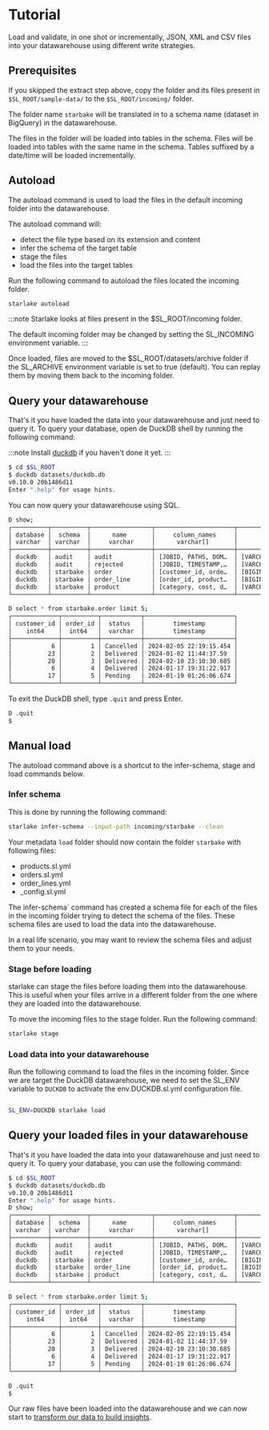 # Tutorial

Load and validate, in one shot or incrementally, JSON, XML and CSV files into your datawarehouse using different write strategies.

## Prerequisites

If you skipped the extract step above, copy the folder and its files present in `$SL_ROOT/sample-data/` to the `$SL_ROOT/incoming/` folder.


The folder name `starbake` will be translated in to a schema name (dataset in BigQuery) in the datawarehouse.

The files in the folder will be loaded into tables in the schema. Files will be loaded into tables with the same name in the schema.
Tables suffixed by a date/time will be loaded incrementally.

## Autoload
The autoload command is used to load the files in the default incoming folder into the datawarehouse.

The autoload command will:
- detect the file type based on its extension and content
- infer the schema of the target table
- stage the files
- load the files into the target tables

Run the following command to autoload the files located the incoming folder.

```bash
starlake autoload
```

:::note
Starlake looks at files present in the $SL_ROOT/incoming folder.

The default incoming folder may be changed by setting the SL_INCOMING environment variable.
:::


Once loaded, files are moved to the $SL_ROOT/datasets/archive folder if the SL_ARCHIVE environment variable is set to true (default).
You can replay them by moving them back to the incoming folder.


## Query your datawarehouse
That's it you have loaded the data into your datawarehouse and just need to query it.
To query your database, open de DuckDB shell by running the following command:

:::note
Install [duckdb](https://duckdb.org/docs/installation/) if you haven't done it yet.
:::

```bash
$ cd $SL_ROOT
$ duckdb datasets/duckdb.db
v0.10.0 20b1486d11
Enter ".help" for usage hints.
```

You can now query your datawarehouse using SQL.

```bash
D show;
┌──────────┬──────────┬─────────────────┬──────────────────────┬───────────────────────────────────────────────────────────────────────────────────────────────────┬───────────┐
│ database │  schema  │      name       │     column_names     │                                           column_types                                            │ temporary │
│ varchar  │ varchar  │     varchar     │      varchar[]       │                                             varchar[]                                             │  boolean  │
├──────────┼──────────┼─────────────────┼──────────────────────┼───────────────────────────────────────────────────────────────────────────────────────────────────┼───────────┤
│ duckdb   │ audit    │ audit           │ [JOBID, PATHS, DOM…  │ [VARCHAR, VARCHAR, VARCHAR, VARCHAR, BOOLEAN, BIGINT, BIGINT, BIGINT, TIMESTAMP, INTEGER, VARCH…  │ false     │
│ duckdb   │ audit    │ rejected        │ [JOBID, TIMESTAMP,…  │ [VARCHAR, TIMESTAMP, VARCHAR, VARCHAR, VARCHAR, VARCHAR]                                          │ false     │
│ duckdb   │ starbake │ order           │ [customer_id, orde…  │ [BIGINT, BIGINT, VARCHAR, TIMESTAMP]                                                              │ false     │
│ duckdb   │ starbake │ order_line      │ [order_id, product…  │ [BIGINT, BIGINT, BIGINT, DOUBLE]                                                                  │ false     │
│ duckdb   │ starbake │ product         │ [category, cost, d…  │ [VARCHAR, DOUBLE, VARCHAR, VARCHAR, DOUBLE, BIGINT]                                               │ false     │
└──────────┴──────────┴─────────────────┴──────────────────────┴───────────────────────────────────────────────────────────────────────────────────────────────────┴───────────┘

D select * from starbake.order limit 5;
┌─────────────┬──────────┬───────────┬─────────────────────────┐
│ customer_id │ order_id │  status   │        timestamp        │
│    int64    │  int64   │  varchar  │        timestamp        │
├─────────────┼──────────┼───────────┼─────────────────────────┤
│           6 │        1 │ Cancelled │ 2024-02-05 22:19:15.454 │
│          23 │        2 │ Delivered │ 2024-01-02 11:44:37.59  │
│          20 │        3 │ Delivered │ 2024-02-10 23:10:30.685 │
│           6 │        4 │ Delivered │ 2024-01-17 19:31:22.917 │
│          17 │        5 │ Pending   │ 2024-01-19 01:26:06.674 │
└─────────────┴──────────┴───────────┴─────────────────────────┘
```

To exit the DuckDB shell, type `.quit` and press Enter.

```bash
D .quit
$
```

## Manual load

The autoload command above is a shortcut to the infer-schema, stage and load commands below.

### Infer schema
This is done by running the following command:

```bash
starlake infer-schema --input-path incoming/starbake --clean
```

Your metadata `load` folder should now contain the folder `starbake` with following files:
- products.sl.yml
- orders.sl.yml
- order_lines.yml
- _config.sl.yml

The ìnfer-schema` command has created a schema file for each of the files in the incoming folder trying to detect the schema of the files.
These schema files are used to load the data into the datawarehouse.

In a real life scenario, you may want to review the schema files and adjust them to your needs.

### Stage before loading
starlake can stage the files before loading them into the datawarehouse.
This is useful when your files arrive in a different folder from the one where they are loaded into the datawarehouse.

To move the incoming files to the stage folder. Run the following command:

```bash
starlake stage
```


### Load data into your datawarehouse

Run the following command to load the files in the incoming folder.
Since we are target the DuckDB datawarehouse, we need to set the SL_ENV variable to `DUCKDB` to activate the env.DUCKDB.sl.yml configuration file.

```bash

SL_ENV=DUCKDB starlake load

```

## Query your loaded files in your datawarehouse
That's it you have loaded the data into your datawarehouse and just need to query it.
To query your database, you can use the following command:

```bash
$ cd $SL_ROOT
$ duckdb datasets/duckdb.db
v0.10.0 20b1486d11
Enter ".help" for usage hints.
D show;
┌──────────┬──────────┬─────────────────┬──────────────────────┬───────────────────────────────────────────────────────────────────────────────────────────────────┬───────────┐
│ database │  schema  │      name       │     column_names     │                                           column_types                                            │ temporary │
│ varchar  │ varchar  │     varchar     │      varchar[]       │                                             varchar[]                                             │  boolean  │
├──────────┼──────────┼─────────────────┼──────────────────────┼───────────────────────────────────────────────────────────────────────────────────────────────────┼───────────┤
│ duckdb   │ audit    │ audit           │ [JOBID, PATHS, DOM…  │ [VARCHAR, VARCHAR, VARCHAR, VARCHAR, BOOLEAN, BIGINT, BIGINT, BIGINT, TIMESTAMP, INTEGER, VARCH…  │ false     │
│ duckdb   │ audit    │ rejected        │ [JOBID, TIMESTAMP,…  │ [VARCHAR, TIMESTAMP, VARCHAR, VARCHAR, VARCHAR, VARCHAR]                                          │ false     │
│ duckdb   │ starbake │ order           │ [customer_id, orde…  │ [BIGINT, BIGINT, VARCHAR, TIMESTAMP]                                                              │ false     │
│ duckdb   │ starbake │ order_line      │ [order_id, product…  │ [BIGINT, BIGINT, BIGINT, DOUBLE]                                                                  │ false     │
│ duckdb   │ starbake │ product         │ [category, cost, d…  │ [VARCHAR, DOUBLE, VARCHAR, VARCHAR, DOUBLE, BIGINT]                                               │ false     │
└──────────┴──────────┴─────────────────┴──────────────────────┴───────────────────────────────────────────────────────────────────────────────────────────────────┴───────────┘

D select * from starbake.order limit 5;
┌─────────────┬──────────┬───────────┬─────────────────────────┐
│ customer_id │ order_id │  status   │        timestamp        │
│    int64    │  int64   │  varchar  │        timestamp        │
├─────────────┼──────────┼───────────┼─────────────────────────┤
│           6 │        1 │ Cancelled │ 2024-02-05 22:19:15.454 │
│          23 │        2 │ Delivered │ 2024-01-02 11:44:37.59  │
│          20 │        3 │ Delivered │ 2024-02-10 23:10:30.685 │
│           6 │        4 │ Delivered │ 2024-01-17 19:31:22.917 │
│          17 │        5 │ Pending   │ 2024-01-19 01:26:06.674 │
└─────────────┴──────────┴───────────┴─────────────────────────┘

D .quit
$
```

Our raw files have been loaded into the datawarehouse and we can now start to [transform our data to build insights](../transform/tutorial).

